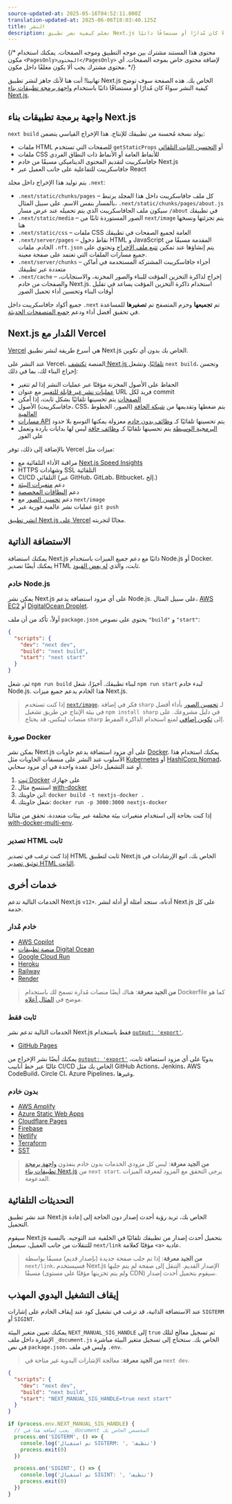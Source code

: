 ```yaml
---
source-updated-at: 2025-05-16T04:52:11.000Z
translation-updated-at: 2025-06-06T18:03:40.125Z
title: النشر
description: تعلم كيفية نشر تطبيق Next.js الخاص بك للإنتاج، سواءً كان مُدارًا أو مستضافًا ذاتيًا.
---
```


{/* محتوى هذا المستند مشترك بين موجه التطبيق وموجه الصفحات. يمكنك استخدام مكون `<PagesOnly>المحتوى</PagesOnly>` لإضافة محتوى خاص بموجه الصفحات. أي محتوى مشترك يجب ألا يكون مغلفًا داخل مكون. */}

تهانينا! أنت هنا لأنك جاهز لنشر تطبيق Next.js الخاص بك. هذه الصفحة سوف توضح كيفية النشر سواءً كان مُدارًا أو مستضافًا ذاتيًا باستخدام [واجهة برمجة تطبيقات بناء Next.js](#nextjs-build-api).

## واجهة برمجة تطبيقات بناء Next.js

`next build` يولد نسخة مُحسنة من تطبيقك للإنتاج. هذا الإخراج القياسي يتضمن:

- ملفات HTML للصفحات التي تستخدم `getStaticProps` أو [التحسين الثابت التلقائي](/docs/pages/building-your-application/rendering/automatic-static-optimization)
- ملفات CSS للأنماط العامة أو الأنماط ذات النطاق الفردي
- جافاسكريبت لتقديم المحتوى الديناميكي مسبقًا من خادم Next.js
- جافاسكريبت للتفاعلية على جانب العميل عبر React

يتم توليد هذا الإخراج داخل مجلد `.next`:

- `.next/static/chunks/pages` – كل ملف جافاسكريبت داخل هذا المجلد يرتبط بالمسار بنفس الاسم. على سبيل المثال، `.next/static/chunks/pages/about.js` سيكون ملف الجافاسكريبت الذي يتم تحميله عند عرض مسار `/about` في تطبيقك
- `.next/static/media` – الصور المستوردة ثابتًا من `next/image` يتم تجزئتها ونسخها هنا
- `.next/static/css` – ملفات CSS العامة لجميع الصفحات في تطبيقك
- `.next/server/pages` – نقاط دخول HTML و JavaScript المقدمة مسبقًا من الخادم. ملفات `.nft.json` يتم إنشاؤها عند تمكين [تتبع ملف الإخراج](/docs/pages/api-reference/next-config-js/output) وتحتوي على جميع مسارات الملفات التي تعتمد على صفحة معينة.
- `.next/server/chunks` – أجزاء جافاسكريبت المشتركة المستخدمة في أماكن متعددة عبر تطبيقك
- `.next/cache` – إخراج لذاكرة التخزين المؤقت للبناء والصور المخزنة، والاستجابات، والصفحات من خادم Next.js. استخدام ذاكرة التخزين المؤقت يساعد في تقليل أوقات البناء وتحسين أداء تحميل الصور

جميع أكواد جافاسكريبت داخل `.next` تم **تجميعها** وحزم المتصفح تم **تصغيرها** للمساعدة في تحقيق أفضل أداء ودعم [جميع المتصفحات الحديثة](/docs/architecture/supported-browsers).

## Next.js المُدار مع Vercel

[Vercel](https://vercel.com?utm_source=next-site&utm_medium=docs&utm_campaign=next-website) هي أسرع طريقة لنشر تطبيق Next.js الخاص بك بدون أي تكوين.

عند النشر على Vercel، المنصة [تكتشف Next.js تلقائيًا](https://vercel.com/solutions/nextjs?utm_source=next-site&utm_medium=docs&utm_campaign=next-website)، وتشغل `next build`، وتحسن إخراج البناء لك، بما في ذلك:

- الحفاظ على الأصول المخزنة مؤقتًا عبر عمليات النشر إذا لم تتغير
- [عمليات نشر غير قابلة للتغيير](https://vercel.com/features/previews?utm_source=next-site&utm_medium=docs&utm_campaign=next-website) مع عنوان URL فريد لكل commit
- [الصفحات](/docs/pages/building-your-application/rendering/automatic-static-optimization) يتم تحسينها تلقائيًا بشكل ثابت، إذا أمكن
- الأصول (جافاسكريبت، CSS، الصور، الخطوط) يتم ضغطها وتقديمها من [شبكة الحافة العالمية](https://vercel.com/features/infrastructure?utm_source=next-site&utm_medium=docs&utm_campaign=next-website)
- [مسارات API](/docs/pages/building-your-application/routing/api-routes) يتم تحسينها تلقائيًا كـ [وظائف بدون خادم](https://vercel.com/features/infrastructure?utm_source=next-site&utm_medium=docs&utm_campaign=next-website) معزولة يمكنها التوسع بلا حدود
- [البرمجية الوسيطة](/docs/pages/building-your-application/routing/middleware) يتم تحسينها تلقائيًا كـ [وظائف حافة](https://vercel.com/features/edge-functions?utm_source=next-site&utm_medium=docs&utm_campaign=next-website) ليس لها بدايات باردة وتعمل على الفور

بالإضافة إلى ذلك، توفر Vercel ميزات مثل:

- مراقبة الأداء التلقائية مع [Next.js Speed Insights](https://vercel.com/analytics?utm_source=next-site&utm_medium=docs&utm_campaign=next-website)
- HTTPS وشهادات SSL التلقائية
- CI/CD التلقائي (عبر GitHub، GitLab، Bitbucket، إلخ.)
- دعم [متغيرات البيئة](https://vercel.com/docs/environment-variables?utm_source=next-site&utm_medium=docs&utm_campaign=next-website)
- دعم [النطاقات المخصصة](https://vercel.com/docs/custom-domains?utm_source=next-site&utm_medium=docs&utm_campaign=next-website)
- دعم [تحسين الصور](/docs/pages/building-your-application/optimizing/images) مع `next/image`
- عمليات نشر عالمية فورية عبر `git push`

[انشر تطبيق Next.js على Vercel](https://vercel.com/new/git/external?repository-url=https://github.com/vercel/next.js/tree/canary/examples/hello-world&project-name=hello-world&repository-name=hello-world&utm_source=next-site&utm_medium=docs&utm_campaign=next-website) مجانًا لتجربته.

## الاستضافة الذاتية

يمكنك استضافة Next.js ذاتيًا مع دعم جميع الميزات باستخدام Node.js أو Docker. يمكنك أيضًا تصدير HTML ثابت، والذي [له بعض القيود](/docs/app/building-your-application/deploying/static-exports).

### خادم Node.js

يمكن نشر Next.js على أي مزود استضافة يدعم Node.js. على سبيل المثال، [AWS EC2](https://aws.amazon.com/ec2/) أو [DigitalOcean Droplet](https://www.digitalocean.com/products/droplets/).

أولاً، تأكد من أن ملف `package.json` يحتوي على نصوص `"build"` و `"start"`:

```json filename="package.json"
{
  "scripts": {
    "dev": "next dev",
    "build": "next build",
    "start": "next start"
  }
}
```

ثم، شغل `npm run build` لبناء تطبيقك. أخيرًا، شغل `npm run start` لبدء خادم Node.js. هذا الخادم يدعم جميع ميزات Next.js.

> إذا كنت تستخدم [`next/image`](/docs/pages/building-your-application/optimizing/images)، فكر في إضافة `sharp` لـ [تحسين الصور](/docs/pages/building-your-application/optimizing/images) بأداء أفضل في بيئة الإنتاج عن طريق تشغيل `npm install sharp` في دليل مشروعك. على منصات لينكس، قد يحتاج `sharp` إلى [تكوين إضافي](https://sharp.pixelplumbing.com/install#linux-memory-allocator) لمنع استخدام الذاكرة المفرط.

### صورة Docker

يمكن نشر Next.js على أي مزود استضافة يدعم حاويات [Docker](https://www.docker.com/). يمكنك استخدام هذا الأسلوب عند النشر على منسقات الحاويات مثل [Kubernetes](https://kubernetes.io/) أو [HashiCorp Nomad](https://www.nomadproject.io/)، أو عند التشغيل داخل عقدة واحدة في أي مزود سحابي.

1. [ثبت Docker](https://docs.docker.com/get-docker/) على جهازك
1. استنسخ مثال [with-docker](https://github.com/vercel/next.js/tree/canary/examples/with-docker)
1. ابن حاويتك: `docker build -t nextjs-docker .`
1. شغل حاويتك: `docker run -p 3000:3000 nextjs-docker`

إذا كنت بحاجة إلى استخدام متغيرات بيئة مختلفة عبر بيئات متعددة، تحقق من مثالنا [with-docker-multi-env](https://github.com/vercel/next.js/tree/canary/examples/with-docker-multi-env).

### تصدير HTML ثابت

إذا كنت ترغب في تصدير HTML ثابت لتطبيق Next.js الخاص بك، اتبع الإرشادات في [توثيق تصدير HTML الثابت](/docs/app/building-your-application/deploying/static-exports).

## خدمات أخرى

الخدمات التالية تدعم Next.js `v12+`. أدناه، ستجد أمثلة أو أدلة لنشر Next.js على كل خدمة.

### خادم مُدار

- [AWS Copilot](https://aws.github.io/copilot-cli/)
- [منصة تطبيقات Digital Ocean](https://docs.digitalocean.com/tutorials/app-nextjs-deploy/)
- [Google Cloud Run](https://github.com/vercel/next.js/tree/canary/examples/with-docker)
- [Heroku](https://elements.heroku.com/buildpacks/mars/heroku-nextjs)
- [Railway](https://docs.railway.app/getting-started)
- [Render](https://render.com/docs/deploy-nextjs-app)

> **من الجيد معرفة**: هناك أيضًا منصات مُدارة تسمح لك باستخدام Dockerfile كما هو موضح في [المثال أعلاه](#docker-image).

### ثابت فقط

الخدمات التالية تدعم نشر Next.js فقط باستخدام [`output: 'export'`](/docs/app/building-your-application/deploying/static-exports).

- [GitHub Pages](https://github.com/vercel/next.js/tree/canary/examples/github-pages)

يمكنك أيضًا نشر الإخراج من [`output: 'export'`](/docs/app/building-your-application/deploying/static-exports) يدويًا على أي مزود استضافة ثابت، غالبًا عبر خط أنابيب CI/CD الخاص بك مثل GitHub Actions، Jenkins، AWS CodeBuild، Circle CI، Azure Pipelines، وغيرها.

### بدون خادم

- [AWS Amplify](https://aws.amazon.com/blogs/mobile/amplify-next-js-13/)
- [Azure Static Web Apps](https://learn.microsoft.com/en-us/azure/static-web-apps/nextjs)
- [Cloudflare Pages](https://developers.cloudflare.com/pages/framework-guides/deploy-a-nextjs-site/)
- [Firebase](https://firebase.google.com/docs/hosting/nextjs)
- [Netlify](https://docs.netlify.com/integrations/frameworks/next-js)
- [Terraform](https://github.com/milliHQ/terraform-aws-next-js)
- [SST](https://docs.sst.dev/start/nextjs)

> **من الجيد معرفة**: ليس كل مزودي الخدمات بدون خادم ينفذون [واجهة برمجة تطبيقات بناء Next.js](#nextjs-build-api) من `next start`. يرجى التحقق مع المزود لمعرفة الميزات المدعومة.

## التحديثات التلقائية

عند نشر تطبيق Next.js الخاص بك، تريد رؤية أحدث إصدار دون الحاجة إلى إعادة التحميل.

سيقوم Next.js بتحميل أحدث إصدار من تطبيقك تلقائيًا في الخلفية عند التوجيه. بالنسبة للتنقلات من جانب العميل، سيعمل `next/link` مؤقتًا كعلامة `<a>` عادية.

> **من الجيد معرفة**: إذا تم جلب صفحة جديدة (بإصدار قديم) مسبقًا بواسطة `next/link`، فسيستخدم Next.js الإصدار القديم. التنقل إلى صفحة لم يتم جلبها مسبقًا (ولم يتم تخزينها مؤقتًا على مستوى CDN) سيقوم بتحميل أحدث إصدار.

## إيقاف التشغيل اليدوي المهذب

عند الاستضافة الذاتية، قد ترغب في تشغيل كود عند إيقاف الخادم على إشارات `SIGTERM` أو `SIGINT`.

يمكنك تعيين متغير البيئة `NEXT_MANUAL_SIG_HANDLE` إلى `true` ثم تسجيل معالج لتلك الإشارة داخل ملف `_document.js` الخاص بك. ستحتاج إلى تسجيل متغير البيئة مباشرة في نص `package.json`، وليس في ملف `.env`.

> **من الجيد معرفة**: معالجة الإشارات اليدوية غير متاحة في `next dev`.

```json filename="package.json"
{
  "scripts": {
    "dev": "next dev",
    "build": "next build",
    "start": "NEXT_MANUAL_SIG_HANDLE=true next start"
  }
}
```

```js filename="pages/_document.js"
if (process.env.NEXT_MANUAL_SIG_HANDLE) {
  // يجب إضافة هذا في _document المخصص الخاص بك
  process.on('SIGTERM', () => {
    console.log('تم استقبال SIGTERM: ', 'تنظيف')
    process.exit(0)
  })

  process.on('SIGINT', () => {
    console.log('تم استقبال SIGINT: ', 'تنظيف')
    process.exit(0)
  })
}
```